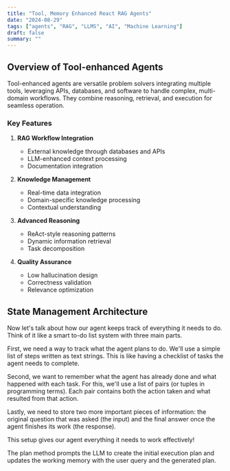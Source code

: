 ```yaml
---
title: "Tool, Memory Enhanced React RAG Agents"
date: "2024-08-29"
tags: ["agents", "RAG", "LLMS", "AI", "Machine Learning"]
draft: false
summary: ""
---
```


## Overview of Tool-enhanced Agents

Tool-enhanced agents are versatile problem solvers integrating multiple tools,
leveraging APIs, databases, and software to handle complex, multi-domain
workflows. They combine reasoning, retrieval, and execution for seamless operation.

### Key Features

1. **RAG Workflow Integration**

   - External knowledge through databases and APIs
   - LLM-enhanced context processing
   - Documentation integration

2. **Knowledge Management**

   - Real-time data integration
   - Domain-specific knowledge processing
   - Contextual understanding

3. **Advanced Reasoning**

   - ReAct-style reasoning patterns
   - Dynamic information retrieval
   - Task decomposition

4. **Quality Assurance**
   - Low hallucination design
   - Correctness validation
   - Relevance optimization

## State Management Architecture

Now let's talk about how our agent keeps track of everything it needs to do. Think of it like a smart to-do list system with three main parts.

First, we need a way to track what the agent plans to do. We'll use a simple list of steps written as text strings. This is like having a checklist of tasks the agent needs to complete.

Second, we want to remember what the agent has already done and what happened with each task. For this, we'll use a list of pairs (or tuples in programming terms). Each pair contains both the action taken and what resulted from that action.

Lastly, we need to store two more important pieces of information: the original question that was asked (the input) and the final answer once the agent finishes its work (the response).

This setup gives our agent everything it needs to work effectively!

The plan method prompts the LLM to create the initial execution plan and updates the working memory with the user query and the generated plan.
